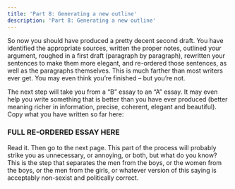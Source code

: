 ```yaml
---
title: 'Part 8: Generating a new outline'
description: 'Part 8: Generating a new outline'
---
```


So now you should have produced a pretty decent second draft. You have identified the appropriate sources, written the proper notes, outlined your argument, roughed in a first draft (paragraph by paragraph), rewritten your sentences to make them more elegant, and re-ordered those sentences, as well as the paragraphs themselves. This is much farther than most writers ever get. You may even think you’re finished – but you’re not.

The next step will take you from a “B” essay to an “A” essay. It may even help you write something that is better than you have ever produced (better meaning richer in information, precise, coherent, elegant and beautiful). Copy what you have written so far here: 

### FULL RE-ORDERED ESSAY HERE

Read it. Then go to the next page.
This part of the process will probably strike you as unnecessary, or annoying, or both, but what do you know? This is the step that separates the men from the boys, or the women from the boys, or the men from the girls, or whatever version of this saying is acceptably non-sexist and politically correct. 